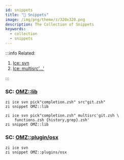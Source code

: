 ```yaml
---
id: snippets
title: "🔺 Snippets"
image: /img/png/theme/z/320x320.png
description: The Collection of Snippets
keywords:
  - collection
  - snippets
---
```


<!-- @format -->

:::info Related:

1. [Ice: svn][the-svn-ice]
2. [Ice: multisrc'…'][the-multisrc-ice]

:::

### SC: [OMZ::lib](https://github.com/ohmyzsh/ohmyzsh/tree/master/lib)

```shell showLineNumbers
zi ice svn pick"completion.zsh" src"git.zsh"
zi snippet OMZ::lib
```

```shell showLineNumbers
zi ice svn pick"completion.zsh" multisrc'git.zsh \
    functions.zsh {history,grep}.zsh'
zi snippet OMZ::lib
```

### SC: [OMZ::plugin/osx](https://github.com/ohmyzsh/ohmyzsh/tree/master/plugins/osx)

```shell showLineNumbers
zi ice svn
zi snippet OMZ::plugins/osx
```

<!-- end-of-file -->
<!-- links -->

[the-svn-ice]: /docs/guides/syntax/standard#the-svn-ice
[the-multisrc-ice]: /docs/guides/syntax/standard#the-multisrc-ice
